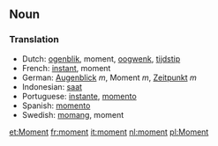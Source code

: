 ==Noun==

===Translation===
*Dutch: [[ogenblik]], moment, [[oogwenk]], [[tijdstip]]
*French: [[instant]], moment
*German: [[Augenblick]] ''m'', Moment ''m'', [[Zeitpunkt]] ''m''
*Indonesian: [[saat]]
*Portuguese: [[instante]], [[momento]]
*Spanish: [[momento]]
*Swedish: [[momang]], moment

[[et:Moment]]
[[fr:moment]]
[[it:moment]]
[[nl:moment]]
[[pl:Moment]]